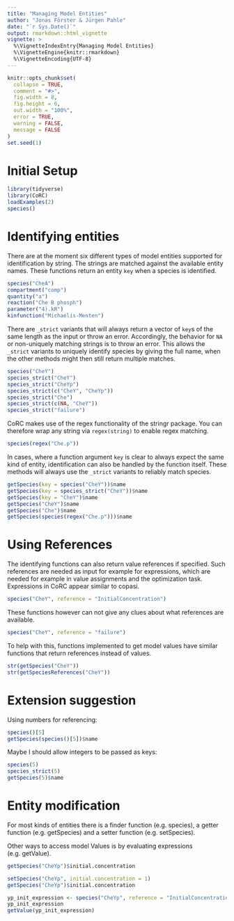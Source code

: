 ```yaml
---
title: "Managing Model Entities"
author: "Jonas Förster & Jürgen Pahle"
date: "`r Sys.Date()`"
output: rmarkdown::html_vignette
vignette: >
  %\VignetteIndexEntry{Managing Model Entities}
  %\VignetteEngine{knitr::rmarkdown}
  %\VignetteEncoding{UTF-8}
---
```


```r
knitr::opts_chunk$set(
  collapse = TRUE,
  comment = "#>",
  fig.width = 8,
  fig.height = 6,
  out.width = "100%",
  error = TRUE,
  warning = FALSE,
  message = FALSE
)
set.seed(1)
```

# Initial Setup

```r
library(tidyverse)
library(CoRC)
loadExamples(2)
species()
```

# Identifying entities

There are at the moment six different types of model entities supported for identification by string.
The strings are matched against the available entity names.
These functions return an entity `key` when a species is identified.

```r
species("CheA")
compartment("comp")
quantity("a")
reaction("Che B phosph")
parameter("4).kR")
kinfunction("Michaelis-Menten")
```

There are `_strict` variants that will always return a vector of `key`s of the same length as the input or throw an error.
Accordingly, the behavior for `NA` or non-uniquely matching strings is to throw an error.
This allows the `_strict` variants to uniquely identify species by giving the full name, when the other methods might then still return multiple matches.

```r
species("CheY")
species_strict("CheY")
species_strict("CheYp")
species_strict(c("CheY", "CheYp"))
species_strict("Che")
species_strict(c(NA, "CheY"))
species_strict("failure")
```

CoRC makes use of the regex functionality of the stringr package.
You can therefore wrap any string via `regex(string)` to enable regex matching.

```r
species(regex("Che.p"))
```

In cases, where a function argument `key` is clear to always expect the same kind of entity, identification can also be handled by the function itself.
These methods will always use the `_strict` variants to reliably match species.

```r
getSpecies(key = species("CheY"))$name
getSpecies(key = species_strict("CheY"))$name
getSpecies(key = "CheY")$name
getSpecies("CheY")$name
getSpecies("Che")$name
getSpecies(species(regex("Che.p")))$name
```

# Using References

The identifying functions can also return value references if specified.
Such references are needed as input for example for expressions, which are needed for example in value assignments and the optimization task.
Expressions in CoRC appear similar to copasi.

```r
species("CheY", reference = "InitialConcentration")
```

These functions however can not give any clues about what references are available.

```r
species("CheY", reference = "failure")
```

To help with this, functions implemented to get model values have similar functions that return references instead of values.

```r
str(getSpecies("CheY"))
str(getSpeciesReferences("CheY"))
```

# Extension suggestion

Using numbers for referencing:

```r
species()[5]
getSpecies(species()[5])$name
```

Maybe I should allow integers to be passed as keys:

```r
species(5)
species_strict(5)
getSpecies(5)$name
```

# Entity modification

For most kinds of entities there is a finder function (e.g. species), a getter function (e.g. getSpecies) and a setter function (e.g. setSpecies).

Other ways to access model Values is by evaluating expressions (e.g. getValue).

```r
getSpecies("CheYp")$initial.concentration

setSpecies("CheYp", initial.concentration = 1)
getSpecies("CheYp")$initial.concentration

yp_init_expression <- species("CheYp", reference = "InitialConcentration")
yp_init_expression
getValue(yp_init_expression)
```
